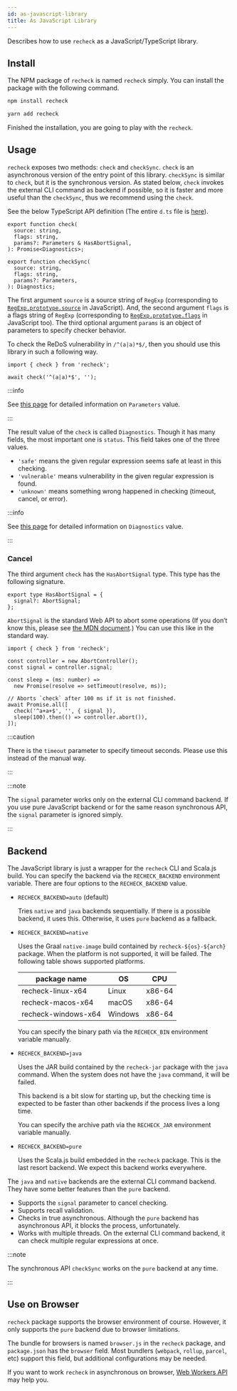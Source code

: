 ```yaml
---
id: as-javascript-library
title: As JavaScript Library
---
```



Describes how to use `recheck` as a JavaScript/TypeScript library.

## Install

The NPM package of `recheck` is named `recheck` simply. You can install the package with the following command.

<Tabs>
<TabItem value="npm" label="NPM">

```bash
npm install recheck
```

</TabItem>
<TabItem value="yarb" label="Yarn">

```bash
yarn add recheck
```

</TabItem>
</Tabs>

Finished the installation, you are going to play with the `recheck`. 

## Usage

`recheck` exposes two methods: `check` and `checkSync`.
`check` is an asynchronous version of the entry point of this library.
`checkSync` is similar to `check`, but it is the synchronous version.
As stated below, `check` invokes the external CLI command as backend if possible, so it is faster and more useful than the `checkSync`,
thus we recommend using the `check`.

See the below TypeScript API definition (The entire `d.ts` file is [here](https://github.com/MakeNowJust-Labo/recheck/blob/main/packages/recheck/index.d.ts)).

```tsx
export function check(
  source: string,
  flags: string,
  params?: Parameters & HasAbortSignal,
): Promise<Diagnostics>;

export function checkSync(
  source: string,
  flags: string,
  params?: Parameters,
): Diagnostics;
```

The first argument `source` is a source string of `RegExp` (corresponding to [`RegExp.prototype.source`](https://developer.mozilla.org/en-US/docs/Web/JavaScript/Reference/Global_Objects/RegExp/source) in JavaScript).
And, the second argument `flags` is a flags string of `RegExp` (corresponding to [`RegExp.prototype.flags`](https://developer.mozilla.org/en-US/docs/Web/JavaScript/Reference/Global_Objects/RegExp/flags) in JavaScript too).
The third optional argument `params` is an object of parameters to specify checker behavior.

To check the ReDoS vulnerability in `/^(a|a)*$/`, then you should use this library in such a following way.

```tsx
import { check } from 'recheck';

await check('^(a|a)*$', '');
```

:::info

See [this page](parameters.md) for detailed information on `Parameters` value.

:::

The result value of the `check` is called `Diagnostics`.
Though it has many fields, the most important one is `status`. This field takes one of the three values.

- `'safe'` means the given regular expression seems safe at least in this checking.
- `'vulnerable'` means vulnerability in the given regular expression is found.
- `'unknown'` means something wrong happened in checking (timeout, cancel, or error).

:::info

See [this page](diagnostics.md) for detailed information on `Diagnostics` value.

:::

### Cancel

The third argument `check` has the `HasAbortSignal` type. This type has the following signature.

```tsx
export type HasAbortSignal = {
  signal?: AbortSignal;
};
```

`AbortSignal` is the standard Web API to abort some operations (If you don’t know this, please see [the MDN document](https://developer.mozilla.org/en-US/docs/Web/API/AbortSignal).) You can use this like in the standard way.

```tsx
import { check } from 'recheck';

const controller = new AbortController();
const signal = controller.signal;

const sleep = (ms: number) =>
  new Promise(resolve => setTimeout(resolve, ms));

// Aborts `check` after 100 ms if it is not finished.
await Promise.all([
  check('^a+a+$', '', { signal }),
  sleep(100).then(() => controller.abort()),
]);
```

:::caution

There is the `timeout` parameter to specify timeout seconds.
Please use this instead of the manual way.

:::

:::note

The `signal` parameter works only on the external CLI command backend.
If you use pure JavaScript backend or for the same reason synchronous API, the `signal` parameter is ignored simply.

:::

## Backend

The JavaScript library is just a wrapper for the `recheck` CLI and Scala.js build. You can specify the backend via the `RECHECK_BACKEND` environment variable. There are four options to the `RECHECK_BACKEND` value.

- `RECHECK_BACKEND=auto` (default)

  Tries `native` and `java` backends sequentially.
  If there is a possible backend, it uses this. Otherwise, it uses `pure` backend as a fallback.

- `RECHECK_BACKEND=native`

  Uses the Graal `native-image` build contained by `recheck-${os}-${arch}` package. When the platform is not supported, it will be failed.
  The following table shows supported platforms.

  | package name        | OS      | CPU    |
  | ------------------- | ------- | ------ |
  | recheck-linux-x64   | Linux   | x86-64 |
  | recheck-macos-x64   | macOS   | x86-64 |
  | recheck-windows-x64 | Windows | x86-64 |

  You can specify the binary path via the `RECHECK_BIN` environment variable manually.

- `RECHECK_BACKEND=java`

  Uses the JAR build contained by the `recheck-jar` package with the `java` command. When the system does not have the `java` command, it will be failed.

  This backend is a bit slow for starting up, but the checking time is expected to be faster than other backends if the process lives a long time.

  You can specify the archive path via the `RECHECK_JAR` environment variable manually.

- `RECHECK_BACKEND=pure`

  Uses the Scala.js build embedded in the `recheck` package. This is the last resort backend. We expect this backend works everywhere.

The `java` and `native` backends are the external CLI command backend. They have some better features than the `pure` backend.

- Supports the `signal` parameter to cancel checking.
- Supports recall validation.
- Checks in true asynchronous. Although the `pure` backend has asynchronous API, it blocks the process, unfortunately.
- Works with multiple threads. On the external CLI command backend, it can check multiple regular expressions at once.

:::note

The synchronous API `checkSync` works on the `pure` backend at any time.

:::

## Use on Browser

`recheck` package supports the browser environment of course. However, it only supports the `pure` backend due to browser limitations.

The bundle for browsers is named `browser.js` in the `recheck` package, and `package.json` has the `browser` field. Most bundlers (`webpack`, `rollup`, `parcel`, etc) support this field, but additional configurations may be needed.

If you want to work `recheck` in asynchronous on browser, [Web Workers API](https://developer.mozilla.org/en-US/docs/Web/API/Web_Workers_API) may help you.
